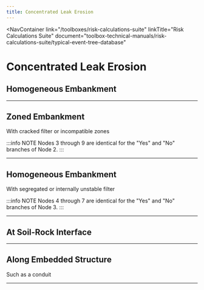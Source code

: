```yaml
---
title: Concentrated Leak Erosion
---
```



<NavContainer
  link="/toolboxes/risk-calculations-suite"
  linkTitle="Risk Calculations Suite"
  document="toolbox-technical-manuals/risk-calculations-suite/typical-event-tree-database"
></NavContainer>

# Concentrated Leak Erosion

## Homogeneous Embankment

<FigureNoRef 
    src="/figures/toolbox-technical-manuals/risk-calculations-suite/typical-event-tree-database/v1.3/Concentrated-Leak-Erosion-1.png" 
    alt="Concentrated Leak Erosion event tree" />

---

## Zoned Embankment

With cracked filter or incompatible zones

<FigureNoRef 
    src="/figures/toolbox-technical-manuals/risk-calculations-suite/typical-event-tree-database/v1.3/Concentrated-Leak-Erosion-2.png" 
    alt="Concentrated Leak Erosion event tree" />

:::info NOTE
Nodes 3 through 9 are identical for the "Yes" and "No" branches of Node 2.
:::

---

## Homogeneous Embankment

With segregated or internally unstable filter

<FigureNoRef 
    src="/figures/toolbox-technical-manuals/risk-calculations-suite/typical-event-tree-database/v1.3/Concentrated-Leak-Erosion-3.png" 
    alt="Concentrated Leak Erosion event tree" />

:::info NOTE
Nodes 4 through 7 are identical for the "Yes" and "No" branches of Node 3.
:::

---

## At Soil-Rock Interface

<FigureNoRef 
    src="/figures/toolbox-technical-manuals/risk-calculations-suite/typical-event-tree-database/v1.3/Concentrated-Leak-Erosion-4.png" 
    alt="Concentrated Leak Erosion event tree" />

---

## Along Embedded Structure

Such as a conduit

<FigureNoRef 
    src="/figures/toolbox-technical-manuals/risk-calculations-suite/typical-event-tree-database/v1.3/Concentrated-Leak-Erosion-5.png" 
    alt="Concentrated Leak Erosion event tree" />

---
